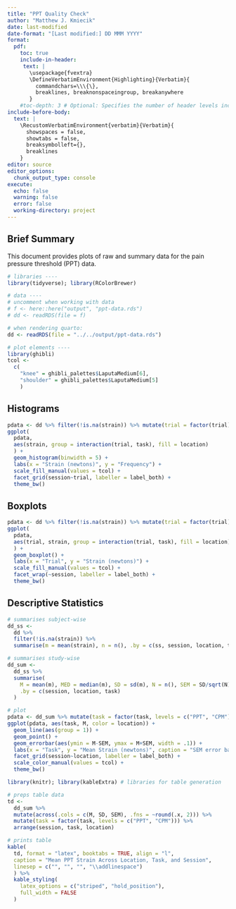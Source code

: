 ```yaml
---
title: "PPT Quality Check"
author: "Matthew J. Kmiecik"
date: last-modified
date-format: "[Last modified:] DD MMM YYYY"
format:
  pdf:
    toc: true
    include-in-header:
     text: |
       \usepackage{fvextra}
       \DefineVerbatimEnvironment{Highlighting}{Verbatim}{
         commandchars=\\\{\},
         breaklines, breaknonspaceingroup, breakanywhere
       }
    #toc-depth: 3 # Optional: Specifies the number of header levels included
include-before-body:
  text: |
    \RecustomVerbatimEnvironment{verbatim}{Verbatim}{
      showspaces = false,
      showtabs = false,
      breaksymbolleft={},
      breaklines
    }
editor: source
editor_options: 
  chunk_output_type: console
execute:
  echo: false
  warning: false
  error: false
  working-directory: project
---
```


## Brief Summary

This document provides plots of raw and summary data for the pain pressure threshold (PPT) data.

```r
# libraries ----
library(tidyverse); library(RColorBrewer)

# data ----
# uncomment when working with data
# f <- here::here("output", "ppt-data.rds")
# dd <- readRDS(file = f)

# when rendering quarto:
dd <- readRDS(file = "../../output/ppt-data.rds")

# plot elements ----
library(ghibli)
tcol <- 
  c(
    "knee" = ghibli_palettes$LaputaMedium[6], 
    "shoulder" = ghibli_palettes$LaputaMedium[5]
    )
```

## Histograms

```r
pdata <- dd %>% filter(!is.na(strain)) %>% mutate(trial = factor(trial))
ggplot(
  pdata, 
  aes(strain, group = interaction(trial, task), fill = location)
  ) + 
  geom_histogram(binwidth = 5) +
  labs(x = "Strain (newtons)", y = "Frequency") +
  scale_fill_manual(values = tcol) +
  facet_grid(session~trial, labeller = label_both) + 
  theme_bw()
```

## Boxplots

```r
pdata <- dd %>% filter(!is.na(strain)) %>% mutate(trial = factor(trial))
ggplot(
  pdata, 
  aes(trial, strain, group = interaction(trial, task), fill = location)
  ) + 
  geom_boxplot() +
  labs(x = "Trial", y = "Strain (newtons)") +
  scale_fill_manual(values = tcol) +
  facet_wrap(~session, labeller = label_both) + 
  theme_bw()
```

## Descriptive Statistics

```r
# summarises subject-wise
dd_ss <- 
  dd %>% 
  filter(!is.na(strain)) %>%
  summarise(m = mean(strain), n = n(), .by = c(ss, session, location, task))

# summarises study-wise
dd_sum <- 
  dd_ss %>%
  summarise(
    M = mean(m), MED = median(m), SD = sd(m), N = n(), SEM = SD/sqrt(N),
    .by = c(session, location, task)
  )

# plot
pdata <- dd_sum %>% mutate(task = factor(task, levels = c("PPT", "CPM")))
ggplot(pdata, aes(task, M, color = location)) +
  geom_line(aes(group = 1)) +
  geom_point() +
  geom_errorbar(aes(ymin = M-SEM, ymax = M+SEM, width = .1)) +
  labs(x = "Task", y = "Mean Strain (newtons)", caption = "SEM error bars.") +
  facet_grid(session~location, labeller = label_both) +
  scale_color_manual(values = tcol) +
  theme_bw()
```

```r
library(knitr); library(kableExtra) # libraries for table generation

# preps table data
td <- 
  dd_sum %>% 
  mutate(across(.cols = c(M, SD, SEM), .fns = ~round(.x, 2))) %>%
  mutate(task = factor(task, levels = c("PPT", "CPM"))) %>%
  arrange(session, task, location)

# prints table
kable(
  td, format = "latex", booktabs = TRUE, align = "l",
  caption = "Mean PPT Strain Across Location, Task, and Session",
  linesep = c("", "", "", "\\addlinespace")
  ) %>%
  kable_styling(
    latex_options = c("striped", "hold_position"),
    full_width = FALSE
  )
```
